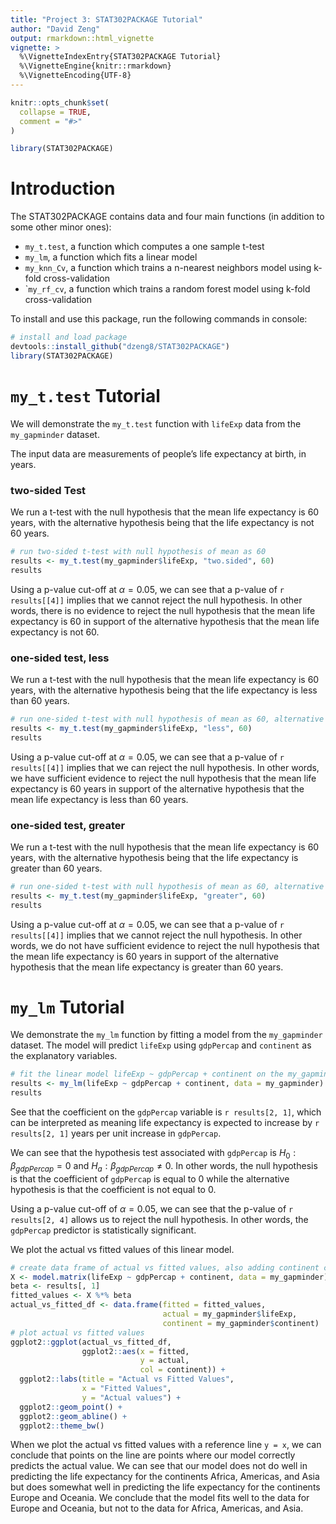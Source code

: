 ```yaml
---
title: "Project 3: STAT302PACKAGE Tutorial"
author: "David Zeng"
output: rmarkdown::html_vignette
vignette: >
  %\VignetteIndexEntry{STAT302PACKAGE Tutorial}
  %\VignetteEngine{knitr::rmarkdown}
  %\VignetteEncoding{UTF-8}
---
```


```r
knitr::opts_chunk$set(
  collapse = TRUE,
  comment = "#>"
)
```

```r
library(STAT302PACKAGE)
```

# Introduction

The STAT302PACKAGE contains data and four main functions (in addition to some 
other minor ones):

* ```my_t.test```, a function which computes a one sample t-test 
* ```my_lm```, a function which fits a linear model 
* ```my_knn_Cv```, a function which trains a n-nearest neighbors model using 
k-fold cross-validation
* ```my_rf_cv``, a function which trains a random forest model using k-fold 
cross-validation

To install and use this package, run the following commands in console:

```r
# install and load package
devtools::install_github("dzeng8/STAT302PACKAGE")
library(STAT302PACKAGE)
```

# ```my_t.test``` Tutorial

We will demonstrate the ```my_t.test``` function with ```lifeExp``` data from
the ```my_gapminder``` dataset. 

The input data are measurements of people's life expectancy at birth, in years.

### two-sided Test

We run a t-test with the null hypothesis that the mean life expectancy is 60 years,
with the alternative hypothesis being that the life expectancy is not 60 years.

```r
# run two-sided t-test with null hypothesis of mean as 60
results <- my_t.test(my_gapminder$lifeExp, "two.sided", 60)
results
```

Using a p-value cut-off at $\alpha = 0.05$, we can see that a p-value of 
`r results[[4]]` implies that we cannot
reject the null hypothesis. In other words, there is no evidence to reject the
null hypothesis that the mean life expectancy is 60 in support of the alternative
hypothesis that the mean life expectancy is not 60.

### one-sided test, less

We run a t-test with the null hypothesis that the mean life expectancy is 60 years,
with the alternative hypothesis being that the life expectancy is less than 60 years.

```r
# run one-sided t-test with null hypothesis of mean as 60, alternative less than 60
results <- my_t.test(my_gapminder$lifeExp, "less", 60)
results
```

Using a p-value cut-off at $\alpha = 0.05$, we can see that a p-value of 
`r results[[4]]` implies that we can reject the null hypothesis. 
In other words, we have sufficient evidence to reject the null hypothesis that
the mean life expectancy is 60 years in support of the alternative hypothesis
that the mean life expectancy is less than 60 years.

### one-sided test, greater

We run a t-test with the null hypothesis that the mean life expectancy is 60 years,
with the alternative hypothesis being that the life expectancy is greater than 60 years.

```r
# run one-sided t-test with null hypothesis of mean as 60, alternative greater than 60
results <- my_t.test(my_gapminder$lifeExp, "greater", 60)
results
```

Using a p-value cut-off at $\alpha = 0.05$, we can see that a p-value of 
`r results[[4]]` implies that we cannot reject the null hypothesis. 
In other words, we do not have sufficient evidence to reject the null hypothesis that
the mean life expectancy is 60 years in support of the alternative hypothesis
that the mean life expectancy is greater than 60 years.

# ```my_lm``` Tutorial

We demonstrate the ```my_lm``` function by fitting a model from the 
```my_gapminder``` dataset. The model will predict ```lifeExp``` using
```gdpPercap``` and ```continent``` as the explanatory variables.

```r
# fit the linear model lifeExp ~ gdpPercap + continent on the my_gapminder dataset
results <- my_lm(lifeExp ~ gdpPercap + continent, data = my_gapminder)
results
```

See that the coefficient on the ```gdpPercap``` variable is `r results[2, 1]`, 
which can be interpreted as meaning life expectancy is expected to increase 
by `r results[2, 1]` years per unit increase in ```gdpPercap```.

We can see that the hypothesis test associated with ```gdpPercap``` is
$H_0 : \beta_{gdpPercap} = 0$ and $H_a : \beta_{gdpPercap} \neq 0$. In other words,
the null hypothesis is that the coefficient of ```gdpPercap``` is equal to 0
while the alternative hypothesis is that the coefficient is not equal to 0. 

Using a p-value cut-off of $\alpha = 0.05$, we can see that the p-value of
`r results[2, 4]` allows us to reject the null hypothesis. In other words, 
the ```gdpPercap``` predictor is statistically significant. 

We plot the actual vs fitted values of this linear model.

```r
# create data frame of actual vs fitted values, also adding continent column
X <- model.matrix(lifeExp ~ gdpPercap + continent, data = my_gapminder)
beta <- results[, 1]
fitted_values <- X %*% beta
actual_vs_fitted_df <- data.frame(fitted = fitted_values,
                                  actual = my_gapminder$lifeExp,
                                  continent = my_gapminder$continent)
# plot actual vs fitted values
ggplot2::ggplot(actual_vs_fitted_df, 
                ggplot2::aes(x = fitted, 
                             y = actual,
                             col = continent)) +
  ggplot2::labs(title = "Actual vs Fitted Values", 
                x = "Fitted Values",
                y = "Actual values") + 
  ggplot2::geom_point() + 
  ggplot2::geom_abline() + 
  ggplot2::theme_bw()
```

When we plot the actual vs fitted values with a reference line ```y = x```, we 
can conclude that points on the line are points where our model correctly predicts
the actual value. We can see that our model does not do well in predicting the
life expectancy for the continents Africa, Americas, and Asia but does somewhat
well in predicting the life expectancy for the continents Europe and Oceania. 
We conclude that the model fits well to the data for Europe and Oceania, but 
not to the data for Africa, Americas, and Asia.

